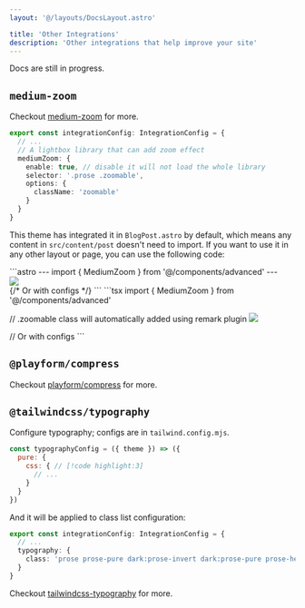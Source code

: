 ```yaml
---
layout: '@/layouts/DocsLayout.astro'

title: 'Other Integrations'
description: 'Other integrations that help improve your site'
---
```



<Aside>Docs are still in progress.</Aside>

## `medium-zoom`

Checkout [medium-zoom](https://github.com/francoischalifour/medium-zoom) for more.

```ts title="src/site.config.ts"
export const integrationConfig: IntegrationConfig = {
  // ...
  // A lightbox library that can add zoom effect
  mediumZoom: {
    enable: true, // disable it will not load the whole library
    selector: '.prose .zoomable',
    options: {
      className: 'zoomable'
    }
  }
}
```

This theme has integrated it in `BlogPost.astro` by default, which means any content in `src/content/post` doesn't need to import. If you want to use it in any other layout or page, you can use the following code:

<Tabs>
<TabItem label='Astro'>
```astro
---
import { MediumZoom } from '@/components/advanced'
---

<div class="prose">
  <img src="/path/to/image.jpg" class="zoomable" />
</div>

<MediumZoom />
{/* Or with configs */}
<MediumZoom
  selector=".prose .zoomable"
  background="rgba(0, 0, 0, 0.7)"
 />
```
</TabItem>
<TabItem label='MDX'>
```tsx
import { MediumZoom } from '@/components/advanced'

// .zoomable class will automatically added using remark plugin
![](path/to/image.jpg)

<MediumZoom />
// Or with configs
<MediumZoom
  selector=".prose .zoomable"
  background="rgba(0, 0, 0, 0.7)"
 />
```
</TabItem>
</Tabs>


## `@playform/compress`

Checkout [playform/compress](https://github.com/PlayForm/Compress) for more.

## `@tailwindcss/typography`

Configure typography; configs are in `tailwind.config.mjs`.

```js title="tailwind.config.mjs"
const typographyConfig = ({ theme }) => ({
  pure: {
    css: { // [!code highlight:3]
      // ...
    }
  }
})
```

And it will be applied to class list configuration:

```ts title="src/site.config.ts"
export const integrationConfig: IntegrationConfig = {
  // ...
  typography: {
    class: 'prose prose-pure dark:prose-invert dark:prose-pure prose-headings:font-medium' // [!code highlight]
  }
}
```

Checkout [tailwindcss-typography](https://github.com/tailwindlabs/tailwindcss-typography) for more.
